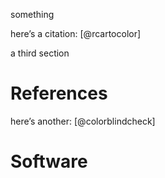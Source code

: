 something 

here's a citation: [@rcartocolor]

::: {#refs-main}
:::

a third section

# References

here's another: [@colorblindcheck]

# Software

::: {#refs-software}
:::
